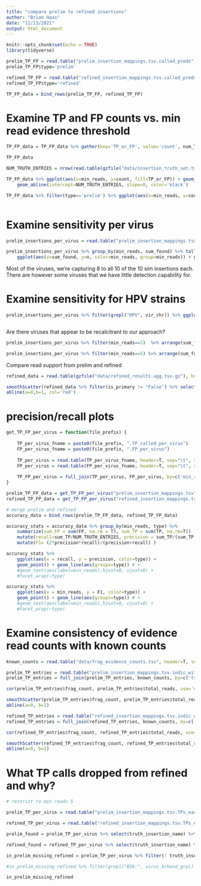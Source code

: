 ```yaml
---
title: "compare prelim to refined insertions"
author: "Brian Haas"
date: "11/13/2021"
output: html_document
---
```


```r
knitr::opts_chunk$set(echo = TRUE)
library(tidyverse)
```



```r

prelim_TP_FP = read.table("prelim_insertion_mappings.tsv.called_preds", sep="\t", header=T, stringsAsFactors = F)
prelim_TP_FP$type='prelim'

refined_TP_FP = read.table("refined_insertion_mappings.tsv.called_preds", sep="\t", header=T, stringsAsFactors = F)
refined_TP_FP$type='refined'

TP_FP_data = bind_rows(prelim_TP_FP, refined_TP_FP)

```


# Examine TP and FP counts vs. min read evidence threshold

```r


TP_FP_data = TP_FP_data %>% gather(key='TP_or_FP', value='count', num_TP, num_FP)

TP_FP_data

```
```r


NUM_TRUTH_ENTRIES = nrow(read.table(gzfile("data/insertion_truth_set.tsv.gz"), header=T))

TP_FP_data %>% ggplot(aes(x=min_reads, y=count, fill=TP_or_FP)) + geom_col() + facet_wrap(~type) + 
    geom_abline(intercept=NUM_TRUTH_ENTRIES, slope=0, color='black')

```

```r

TP_FP_data %>% filter(type=='prelim') %>% ggplot(aes(x=min_reads, y=count, fill=TP_or_FP)) + geom_col() + geom_abline(intercept=NUM_TRUTH_ENTRIES, slope=0, color='black')



```



# Examine sensitivity per virus


```r

prelim_insertions_per_virus = read.table("prelim_insertion_mappings.tsv.TP_called_per_virus", sep="\t", header=T, stringsAsFactors = F)

```

```r

prelim_insertions_per_virus %>% group_by(min_reads, sum_found) %>% tally() %>%
    ggplot(aes(x=sum_found, y=n, color=min_reads, group=min_reads)) + geom_line()

```


Most of the viruses, we're capturing 8 to all 10 of the 10 sim insertions each.  There are however some viruses that we have little detection capability for.


# Examine sensitivity for HPV strains

```r


prelim_insertions_per_virus %>% filter(grepl("HPV", vir_chr)) %>% ggplot(aes(y=sum_found, x=min_reads, group=vir_chr, color=vir_chr)) + theme(legend.position = "none") + geom_jitter(width=0.1, height=0.1) +  ggtitle("214 HPV isolates insertion sensitivity ~ min evidence reads")



```


Are there viruses that appear to be recalcitrant to our approach?

```r
prelim_insertions_per_virus %>% filter(min_reads==5)  %>% arrange(sum_found) %>% ggplot(aes(x=reorder(vir_chr, sum_found), y=sum_found)) + geom_point()

```




```r

prelim_insertions_per_virus %>% filter(min_reads==5) %>% arrange(sum_found)


```





Compare read support from prelim and refined

```r

refined_data = read.table(gzfile("data/refined_results.agg.tsv.gz"), header=T, com='', sep="\t", stringsAsFactors = F)

```


```r

smoothScatter(refined_data %>% filter(is_primary != "False") %>% select(prelim.total, total), xlim=c(0,200))
abline(a=0,b=1, col='red')

```


# precision/recall plots

```r

get_TP_FP_per_virus = function(file_prefix) {
    
    TP_per_virus_fname = paste0(file_prefix, ".TP_called_per_virus")
    FP_per_virus_fname = paste0(file_prefix, ".FP_per_virus")
    
    TP_per_virus = read.table(TP_per_virus_fname, header=T, sep="\t", stringsAsFactors = F) %>% rename(TP = sum_found)
    FP_per_virus = read.table(FP_per_virus_fname, header=T, sep="\t", stringsAsFactors = F) %>% rename(FP = n)
    
    TP_FP_per_virus = full_join(TP_per_virus, FP_per_virus, by=c('min_reads', 'vir_chr'))
}


```


```r

prelim_TP_FP_data = get_TP_FP_per_virus("prelim_insertion_mappings.tsv") %>% mutate(type='prelim')
refined_TP_FP_data = get_TP_FP_per_virus("refined_insertion_mappings.tsv") %>% mutate(type='refined')

# merge prelim and refined
accuracy_data = bind_rows(prelim_TP_FP_data, refined_TP_FP_data)

accuracy_stats = accuracy_data %>% group_by(min_reads, type) %>% 
    summarize(sum_FP = sum(FP, na.rm = T), sum_TP = sum(TP, na.rm=T))  %>% 
    mutate(recall=sum_TP/NUM_TRUTH_ENTRIES, precision = sum_TP/(sum_TP + sum_FP)) %>%
    mutate(F1= (2*precision*recall)/(precision+recall) ) 


```
```r

accuracy_stats %>% 
    ggplot(aes(x = recall, y = precision, color=type)) +
    geom_point() + geom_line(aes(groups=type)) # +
    #geom_text(aes(label=min_reads),hjust=0, vjust=0) + 
    #facet_wrap(~type)


```
```r
accuracy_stats %>% 
    ggplot(aes(x = min_reads, y = F1, color=type)) +
    geom_point() + geom_line(aes(groups=type)) # +
    #geom_text(aes(label=min_reads),hjust=0, vjust=0) + 
    #facet_wrap(~type)
```




# Examine consistency of evidence read counts with known counts


```r

known_counts = read.table("data/frag_evidence_counts.tsv", header=T, sep="\t", stringsAsFactors = F)

```

```r
prelim_TP_entries = read.table("prelim_insertion_mappings.tsv.indic_within_range.best_per_vir_brkend_grp", header=T, sep="\t", stringsAsFactors = F)
prelim_TP_entries = full_join(prelim_TP_entries, known_counts, by=c('truth_insertion_name'='insertion'))

cor(prelim_TP_entries$frag_count, prelim_TP_entries$total_reads, use='complete')

smoothScatter(prelim_TP_entries$frag_count, prelim_TP_entries$total_reads, ylim=c(0,200))
abline(a=0, b=1)

```




```r


refined_TP_entries = read.table("refined_insertion_mappings.tsv.indic_within_range.best_per_vir_brkend_grp", header=T, sep="\t", stringsAsFactors = F)
refined_TP_entries = full_join(refined_TP_entries, known_counts, by=c('truth_insertion_name'='insertion'))

cor(refined_TP_entries$frag_count, refined_TP_entries$total_reads, use='complete')

smoothScatter(refined_TP_entries$frag_count, refined_TP_entries$total_reads)
abline(a=0, b=1)

```

# What TP calls dropped from refined and why?


```r

# restrict to min reads 5

prelim_TP_per_virus = read.table("prelim_insertion_mappings.tsv.TPs_each_min_read_threshold", header=T, sep="\t", stringsAsFactors = F) %>% filter(min_reads == 5)

refined_TP_per_virus = read.table("refined_insertion_mappings.tsv.TPs_each_min_read_threshold", header=T, sep="\t", stringsAsFactors = F) %>% filter(min_reads == 5)

```

```r

prelim_found = prelim_TP_per_virus %>% select(truth_insertion_name) %>% unique() %>% pull(truth_insertion_name)

refined_found = refined_TP_per_virus %>% select(truth_insertion_name) %>% unique() %>% pull(truth_insertion_name)

in_prelim_missing_refined = prelim_TP_per_virus %>% filter(! truth_insertion_name %in% refined_found)

```

```r
#in_prelim_missing_refined %>% filter(grepl("B26:", virus_brkend_grp))

in_prelim_missing_refined 

```




